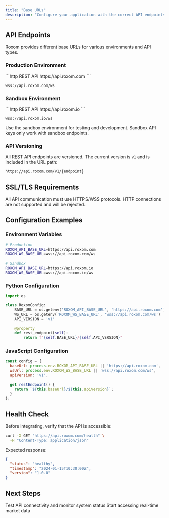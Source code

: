 ```yaml
---
title: "Base URLs"
description: "Configure your application with the correct API endpoints"
---
```


## API Endpoints

Roxom provides different base URLs for various environments and API types.

### Production Environment

<CodeGroup>
```http REST API
https://api.roxom.com
```

```http WebSocket API
wss://api.roxom.com/ws
```
</CodeGroup>

### Sandbox Environment

<CodeGroup>
```http REST API
https://api.roxom.io
```

```http WebSocket API
wss://api.roxom.io/ws
```
</CodeGroup>

<Note>
  Use the sandbox environment for testing and development. Sandbox API keys only work with sandbox endpoints.
</Note>

### API Versioning

All REST API endpoints are versioned. The current version is `v1` and is included in the URL path:

```http
https://api.roxom.com/v1/{endpoint}
```

## SSL/TLS Requirements

All API communication must use HTTPS/WSS protocols. HTTP connections are not supported and will be rejected.

## Configuration Examples

### Environment Variables

```bash
# Production
ROXOM_API_BASE_URL=https://api.roxom.com
ROXOM_WS_BASE_URL=wss://api.roxom.com/ws

# Sandbox
ROXOM_API_BASE_URL=https://api.roxom.io
ROXOM_WS_BASE_URL=wss://api.roxom.io/ws
```

### Python Configuration

```python
import os

class RoxomConfig:
    BASE_URL = os.getenv('ROXOM_API_BASE_URL', 'https://api.roxom.com')
    WS_URL = os.getenv('ROXOM_WS_BASE_URL', 'wss://api.roxom.com/ws')
    API_VERSION = 'v1'
    
    @property
    def rest_endpoint(self):
        return f"{self.BASE_URL}/{self.API_VERSION}"
```

### JavaScript Configuration

```javascript
const config = {
  baseUrl: process.env.ROXOM_API_BASE_URL || 'https://api.roxom.com',
  wsUrl: process.env.ROXOM_WS_BASE_URL || 'wss://api.roxom.com/ws',
  apiVersion: 'v1',
  
  get restEndpoint() {
    return `${this.baseUrl}/${this.apiVersion}`;
  }
};
```

## Health Check

Before integrating, verify that the API is accessible:

```bash
curl -X GET "https://api.roxom.com/health" \
  -H "Content-Type: application/json"
```

Expected response:
```json
{
  "status": "healthy",
  "timestamp": "2024-01-15T10:30:00Z",
  "version": "1.0.0"
}
```

## Next Steps

<CardGroup cols={2}>
  <Card
    title="Health Check"
    icon="heartbeat"
    href="/health"
  >
    Test API connectivity and monitor system status
  </Card>
  <Card
    title="Market Data"
    icon="chart-line"
    href="/api-reference/market-data"
  >
    Start accessing real-time market data
  </Card>
</CardGroup>
